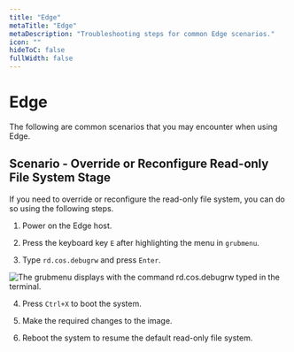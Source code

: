 ```yaml
---
title: "Edge"
metaTitle: "Edge"
metaDescription: "Troubleshooting steps for common Edge scenarios."
icon: ""
hideToC: false
fullWidth: false
---
```




# Edge

The following are common scenarios that you may encounter when using Edge. 

## Scenario - Override or Reconfigure Read-only File System Stage

If you need to override or reconfigure the read-only file system, you can do so using the following steps.


1. Power on the Edge host.


2. Press the keyboard key `E` after highlighting the menu in `grubmenu`.


3. Type `rd.cos.debugrw` and press `Enter`.

![The grubmenu displays with the command rd.cos.debugrw typed in the terminal.](/troubleshooting_edge_grub-menu.png)


4. Press `Ctrl+X` to boot the system.


5. Make the required changes to the image.


6. Reboot the system to resume the default read-only file system.   

<br />